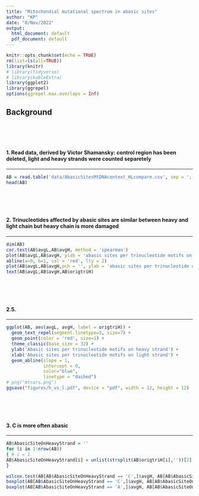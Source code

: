 ```yaml
---
title: "Mitochondial mutational spectrum in abasic sites"
author: "KP"
date: "8/Nov/2022"
output:
  html_document: default
  pdf_document: default
---
```


```r
knitr::opts_chunk$set(echo = TRUE)
rm(list=ls(all=TRUE))
library(knitr)
# library(tidyverse)
# library(kableExtra)
library(ggplot2)
library(ggrepel)
options(ggrepel.max.overlaps = Inf)

```

## Background
<br>
<br>
<br>

#### 1. Read data, derived by Victor Shamansky: control region has been deleted, light and heavy strands were counted separetely 
***
```r

AB = read.table('data/AbasicSitesMtDNAcontext_HLcompare.csv', sep = ';', header=TRUE)
head(AB)
```
<br>
<br>
<br> 

#### 2. Trinucleotides affected by abasic sites are similar between heavy and light chain but heavy chain is more damaged
***
```r
dim(AB)
cor.test(AB$avgL,AB$avgH, method = 'spearman')
plot(AB$avgL,AB$avgH, ylab = 'abasic sites per trinucleotide motifs on heavy strand', xlab = 'abasic sites per trinucleotide motifs on light strand')
abline(a=0, b=1, col = 'red', lty = 2)
plot(AB$avgL,AB$avgH,pch = '', ylab = 'abasic sites per trinucleotide motifs on heavy strand', xlab = 'abasic sites per trinucleotide motifs on light strand')
text(AB$avgL,AB$avgH,AB$origtriH)
```
<br>
<br>
<br>

#### 2.5. 
***
```r
ggplot(AB, aes(avgL, avgH, label = origtriH)) +
  geom_text_repel(segment.linetype=3, size=7) +
  geom_point(color = 'red', size=1) +
  theme_classic(base_size = 32) +
  ylab('Abasic sites per trinucleotide motifs on heavy strand') +
  xlab('Abasic sites per trinucleotide motifs on light strand') +
  geom_abline(slope = 1,
              intercept = 0,
              color="blue",
              linetype = "dashed")
# png("mtcars.png")
ggsave("figures/h_vs_l.pdf", device = "pdf", width = 12, height = 12)
```
<br>
<br>
<br>

#### 3. C is more often abasic
***
```r
AB$AbasicSiteOnHeavyStrand = ''
for (i in 1:nrow(AB))
{ # i = 1
AB$AbasicSiteOnHeavyStrand[i] = unlist(strsplit(AB$origtriH[i],''))[2]
}

wilcox.test(AB[AB$AbasicSiteOnHeavyStrand == 'C',]$avgH, AB[AB$AbasicSiteOnHeavyStrand != 'C',]$avgH)
boxplot(AB[AB$AbasicSiteOnHeavyStrand == 'C',]$avgH, AB[AB$AbasicSiteOnHeavyStrand != 'C',]$avgH, notch = TRUE, names = c('C','ATG'))
boxplot(AB[AB$AbasicSiteOnHeavyStrand == 'A',]$avgH, AB[AB$AbasicSiteOnHeavyStrand == 'T',]$avgH, AB[AB$AbasicSiteOnHeavyStrand == 'G',]$avgH, AB[AB$AbasicSiteOnHeavyStrand == 'C',]$avgH, notch = TRUE, names = c('A','T','G','C'))

```

